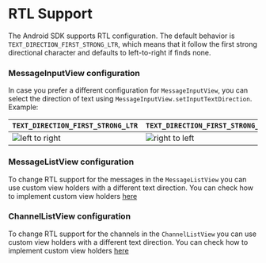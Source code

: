 # RTL Support

The Android SDK supports RTL configuration. The default behavior is `TEXT_DIRECTION_FIRST_STRONG_LTR`, which means that it follow the first strong directional character and defaults to left-to-right if finds none. 

### MessageInputView configuration

In case you prefer a different configuration for `MessageInputView`, you can select the direction of text using `MessageInputView.setInputTextDirection`. Example:

| `TEXT_DIRECTION_FIRST_STRONG_LTR` | `TEXT_DIRECTION_FIRST_STRONG_RTL` | 
|---|---| 
|![left to right](../../assets/ltr.png)|![right to left](../../assets/rtl.png)| 

### MessageListView configuration

To change RTL support for the messages in the `MessageListView` you can use custom view holders with a different text direction. You can check how to implement custom view holders [here](https://getstream.io/chat/docs/sdk/android/ui/components/message-list/#custom-message-views)

### ChannelListView configuration

To change RTL support for the channels in the `ChannelListView` you can use custom view holders with a different text direction. You can check how to implement custom view holders [here](https://getstream.io/chat/docs/sdk/android/ui/components/channel-list/#creating-a-custom-viewholder-factory)
